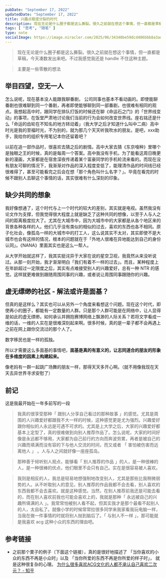 ```yaml
---
pubDate: "September 17, 2022"
updatedDate: "September 17, 2022"
title: 兴趣点极度分裂的时代
description: 现在无论是什么圈子都是这么撕裂。很久之前就在想这个事情，但一直都是草稿，今天凑数发出来吧。不过我感觉我还是 handle 不住这种主题。
tags: [ "思考", "随笔" ]
type: note
socialImage: https://image.niracler.com/2025/06/34340be59dcd406bbb8a3ade76ae2427.png
---
```



> 现在无论是什么圈子都是这么撕裂。很久之前就在想这个事情，但一直都是草稿，今天凑数发出来吧。不过我感觉我还是 handle 不住这种主题。

> 主要是一些零散的想法

## 举目四望，空无一人

怎么说呢，现在基本没人能跟我聊番剧， 公司同事也基本不看动画的。即使能聊番剧也很难聊到同一个番剧，再者即使能够聊到同一部番剧，也很难有相同的观点。我想起高中时，跟同学在排队打饭的时候还在聊《命运石之门》的「世界线变动」的事项，在饭堂严肃地讨论我们当前的行为会如何改变世界线。座右铭还是什么「命运的齿轮在不知名的地方转动着」（<Spoiler>我大学之后才知道什么叫中二病</Spoiler>）高中时光是我的至福时光，不为别的，就为那几个天天听我吹水的朋友。是吧，xxx助手，我给你的组织专用笔记本你还留着吧？

以前在追一部作品时，很喜欢去猜之后的剧情。高中大家去猜《东京喰种》里哪个是独眼之王的时候，真的是每周一个答案。高中我没有手机，为了能看这周日晚更新的漫画，大家都是在宿舍深夜传递着某个富豪同学的手机轮流来看的。而现在没有朋友可聊的情况下，我渐渐对作品的深入程度变低了，能理清作品的时间线已经很难得了，甚至可能看完之后会在想「那个角色叫什么名字？」。毕竟在看完的时候不跟别人去聊这个事情的话，其实很难有什么深刻的印象。

## 缺少共同的想象

我好像想通了，这个时代与上一个时代的较大的差别，其实就是电视。虽然我没有论文作为支撑，但我觉得很大程度上就是缺乏了这种共同的想像，以至于人与人之间的距离极度拉大了。尤其在大城市中，因为大城市中的大家都是从各个地区来的背景各种各样的人。他们几乎没有类似的相似的过去，喜欢的东西也各不相同。原子化社会，像孤岛一样的大城市中的打工人，这么说其实不太对，其实即使不是大城市也会有这样的情况，根本的问题就在于「外地人很难在异地能达到自己的身份认同」。《NANA》里面其实也是这么一帮人。

从大学开始就这样了，我其实挺诧异于大家在说的星空卫视，我竟然从来没听说过。从那一刻开始，我才渐渐明白「我们有着不一样的过去」。而且，某种程度上在年龄超过一定限度之后，其实有点难接受别人的兴趣爱好，总有一种 NTR 的感觉。这样就更难做到跟随周围同事的兴趣，或者说让周围同事跟随你的兴趣。

## 虚无缥缈的社区 - 解法或许是面基？

但真的是这样么？其实也可以从另外一个角度来看想这个问题。现在这个时代，即使再小的圈子，都能有一定数量的人群。只是那个人群可能是在网络中，让人显得是如此的虚无缥缈。如何承认并拥抱赛博网络上飘渺的人际关系？若将文字看成一维的话，一维的人实在是很难深刻起来啊。很多时候，真的是一辈子都不会再遇上之前在网上跟你交流过的那个人了。

数字移民也是一样的孤独。

所以才需要这么多面基的事情吧，**面基是真的有意义的，让志同道合的朋友的形象在多维度的因素上构建起来。** 

像老妈有一群一起跳广场舞的朋友一样，那得天天多开心啊。（<Spoiler>就不用像我现在天天去异世界寻求安慰了</Spoiler>）

## 前记

这是我最开始在一年多前写的一段

> 我真的很享受那种「 跟别人分享自己看过的那种故事 」的感觉。尤其是周围的人兴趣爱好都跟我不大一样的时候，这种感觉更是尤为强烈。兴趣爱好跟你相似的人永远是可遇不可求的。尤其是上大学之后，大家的兴趣爱好都基本上定型了，真的很难做到向别人推荐作品了。怎么说呢，大家的时间好像是永远都不够用，大家都为自己前行的方向而奔波劳累，再者是被自己的兴趣而填满而没有容的下与他人交流的时间，而又或者 「 害怕被伤害而远离他人 」 。人与人之间就好像一座座孤岛。

> 那种善于倾听别人观点，能够看「 别人推荐的作品 」的人，是一种很棒的人，是一种很棒的优点，他们眼里不会只有自己。实在是很容易被人喜欢。

> 我则是相反的人，我总是轻易地想强制地改变别人，尤其是那些比我稍微弱势的人。从不听取别人的意见，别人推荐的作品我都不会去看，别人喜欢的东西我都不会去喜欢。就是这种感觉。当然，在别人推荐前我还是可能去看的，而在别人喜欢前我也可能会喜欢上的，我就是那种「 永远被自己的兴趣所填满的人 」。我常常怕被别人看不起，但其实我才是那个最看不起别人的人，太自私了。就像小学的时候常常拉很多同学来我家看我玩电脑一样，当我在做一件事情的时就将别人抛到脑后了。「 与别人不一样 」，那可能就是我喜欢 acg 这种小众的东西的理由吧。

## 参考链接

- 之前那个栗子的例子（下面这个链接），真的是很好地描述了 「当你喜欢的小众的东西不再是小众时」以及 「当你所爱的东西不再是你所爱的样子时」， 就是这种很复杂的心理。
    [为什么很多喜欢ACG文化的人都不承认自己喜欢二次元？ - 知乎](https://www.zhihu.com/question/263759231/answer/275225495)
